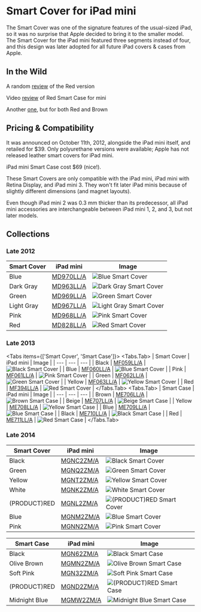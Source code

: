 
# Smart Cover for iPad mini

The Smart Cover was one of the signature features of the usual-sized iPad, so it was no surprise that Apple decided to bring it to the smaller model. The Smart Cover for the iPad mini featured three segments instead of four, and this design was later adopted for all future iPad covers & cases from Apple.

## In the Wild

A random [review](http://isource.com/2012/11/05/ipad-mini-smart-cover-review/) of the Red version

Video [review](https://youtu.be/Ca2IMc3scPo) of Red Smart Case for mini

Another [one](https://youtu.be/ybauZRR9snM), but for both Red and Brown

## Pricing & Compatibility

It was announced on October 11th, 2012, alongside the iPad mini itself, and retailed for \$39. Only polyurethane versions were available; Apple has not released leather smart covers for iPad mini.

iPad mini Smart Case cost \$69 (nice!).

These Smart Covers are only compatible with the iPad mini, iPad mini with Retina Display, and iPad mini 3. They won't fit later iPad minis because of slightly different dimensions (and magnet layouts).

Even though iPad mini 2 was 0.3 mm thicker than its predecessor, all iPad mini accessories are interchangeable between iPad mini 1, 2, and 3, but not later models.

## Collections

### Late 2012

| Smart Cover | iPad mini | Image |
| --- | --- | --- |
| Blue | [MD970LL/A](/ipad_mini/MD970) | ![Blue Smart Cover](/everyphone/MD970.png) |
| Dark Gray | [MD963LL/A](/ipad_mini/MD963) | ![Dark Gray Smart Cover](/everyphone/MD963.png) |
| Green | [MD969LL/A](/ipad_mini/MD969) | ![Green Smart Cover](/everyphone/MD969.png) |
| Light Gray | [MD967LL/A](/ipad_mini/MD967) | ![Light Gray Smart Cover](/everyphone/MD967.png) |
| Pink | [MD968LL/A](/ipad_mini/MD968) | ![Pink Smart Cover](/everyphone/MD968.png) |
| Red | [MD828LL/A](/ipad_mini/MD828) | ![Red Smart Cover](/everyphone/MD828.png) |

### Late 2013

<Tabs items={['Smart Cover', 'Smart Case']}>
              <Tabs.Tab>
            | Smart Cover | iPad mini | Image |
| --- | --- | --- |
| Black | [MF059LL/A](/ipad_mini/MF059) | ![Black Smart Cover](/everyphone/MF059.png) |
| Blue | [MF060LL/A](/ipad_mini/MF060) | ![Blue Smart Cover](/everyphone/MF060.png) |
| Pink | [MF061LL/A](/ipad_mini/MF061) | ![Pink Smart Cover](/everyphone/MF061.png) |
| Green | [MF062LL/A](/ipad_mini/MF062) | ![Green Smart Cover](/everyphone/MF062.png) |
| Yellow | [MF063LL/A](/ipad_mini/MF063) | ![Yellow Smart Cover](/everyphone/MF063.png) |
| Red | [MF394LL/A](/ipad_mini/MF394) | ![Red Smart Cover](/everyphone/MF394.png) |
            </Tabs.Tab>
              <Tabs.Tab>
            | Smart Case | iPad mini | Image |
| --- | --- | --- |
| Brown | [ME706LL/A](/ipad_mini/ME706) | ![Brown Smart Case](/everyphone/ME706.png) |
| Beige | [ME707LL/A](/ipad_mini/ME707) | ![Beige Smart Case](/everyphone/ME707.png) |
| Yellow | [ME708LL/A](/ipad_mini/ME708) | ![Yellow Smart Case](/everyphone/ME708.png) |
| Blue | [ME709LL/A](/ipad_mini/ME709) | ![Blue Smart Case](/everyphone/ME709.png) |
| Black | [ME710LL/A](/ipad_mini/ME710) | ![Black Smart Case](/everyphone/ME710.png) |
| Red | [ME711LL/A](/ipad_mini/ME711) | ![Red Smart Case](/everyphone/ME711.png) |
            </Tabs.Tab>
            </Tabs>

### Late 2014

| Smart Cover | iPad mini | Image |
| --- | --- | --- |
| Black | [MGNC2ZM/A](/ipad_mini/MGNC2) | ![Black Smart Cover](/everyphone/MGNC2.png) |
| Green | [MGNQ2ZM/A](/ipad_mini/MGNQ2) | ![Green Smart Cover](/everyphone/MGNQ2.png) |
| Yellow | [MGNT2ZM/A](/ipad_mini/MGNT2) | ![Yellow Smart Cover](/everyphone/MGNT2.png) |
| White | [MGNK2ZM/A](/ipad_mini/MGNK2) | ![White Smart Cover](/everyphone/MGNK2.png) |
| (PRODUCT)RED | [MGNL2ZM/A](/ipad_mini/MGNL2) | ![(PRODUCT)RED Smart Cover](/everyphone/MGNL2.png) |
| Blue | [MGNM2ZM/A](/ipad_mini/MGNM2) | ![Blue Smart Cover](/everyphone/MGNM2.png) |
| Pink | [MGNN2ZM/A](/ipad_mini/MGNN2) | ![Pink Smart Cover](/everyphone/MGNN2.png) |

| Smart Case | iPad mini | Image |
| --- | --- | --- |
| Black | [MGN62ZM/A](/ipad_mini/MGN62) | ![Black Smart Case](/everyphone/MGN62.png) |
| Olive Brown | [MGMN2ZM/A](/ipad_mini/MGMN2) | ![Olive Brown Smart Case](/everyphone/MGMN2.png) |
| Soft Pink | [MGN32ZM/A](/ipad_mini/MGN32) | ![Soft Pink Smart Case](/everyphone/MGN32.png) |
| (PRODUCT)RED | [MGND2ZM/A](/ipad_mini/MGND2) | ![(PRODUCT)RED Smart Case](/everyphone/MGND2.png) |
| Midnight Blue | [MGMW2ZM/A](/ipad_mini/MGMW2) | ![Midnight Blue Smart Case](/everyphone/MGMW2.png) |
